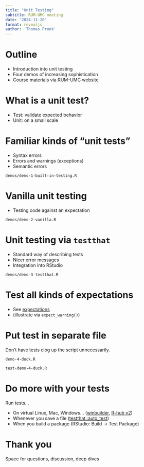 ```yaml
---
title: "Unit Testing"
subtitle: RUM-UMC meeting
date: '2024-11-20'
format: revealjs
author: 'Thomas Pronk'
---
```



# Outline
- Introduction into unit testing
- Four demos of increasing sophistication
- Course materials via RUM-UMC website


# What is a unit test?
- Test: validate expected behavior
- Unit: on a small scale


# Familiar kinds of "unit tests"
- Syntax errors 
- Errors and warnings (exceptions)
- Semantic errors

`demos/demo-1-built-in-testing.R`


# Vanilla unit testing
- Testing code against an expectation

`demos/demo-2-vanilla.R`


# Unit testing via `testthat`
- Standard way of describing tests
- Nicer error messages
- Integration into RStudio

`demos/demo-3-testthat.R`


# Test all kinds of expectations
- See [expectations](https://testthat.r-lib.org/reference/index.html#expectations)
- (illustrate via `expect_warning()`)


# Put test in separate file
Don't have tests clog up the script unnecessarily.

`demo-4-duck.R`

`test-demo-4-duck.R`


# Do more with your tests
Run tests... 

- On virtual Linux, Mac, Windows... ([winbuilder](https://win-builder.r-project.org/), [R-hub v2](https://blog.r-hub.io/2024/04/11/rhub2/))
- Whenever you save a file ([testthat::auto_test](https://testthat.r-lib.org/reference/auto_test.html))
- When you build a package (RStudio: Build -> Test Package)


# Thank you

Space for questions, discussion, deep dives
